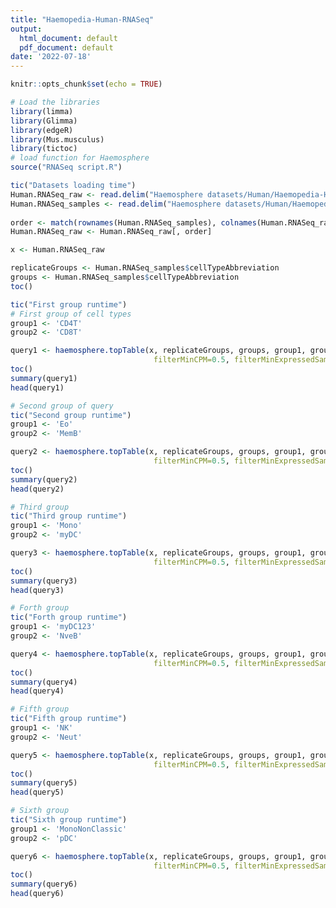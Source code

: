 ```yaml
---
title: "Haemopedia-Human-RNASeq"
output:
  html_document: default
  pdf_document: default
date: '2022-07-18'
---
```


```r
knitr::opts_chunk$set(echo = TRUE)

# Load the libraries
library(limma)
library(Glimma)
library(edgeR)
library(Mus.musculus)
library(tictoc)
# load function for Haemosphere
source("RNASeq script.R")


```


```r
tic("Datasets loading time")
Human.RNASeq_raw <- read.delim("Haemosphere datasets/Human/Haemopedia-Human-RNASeq_raw.txt",row.names = 1)
Human.RNASeq_samples <- read.delim("Haemosphere datasets/Human/Haemopedia-Human-RNASeq_samples.txt",row.names = 1)
  
order <- match(rownames(Human.RNASeq_samples), colnames(Human.RNASeq_raw))
Human.RNASeq_raw <- Human.RNASeq_raw[, order]

x <- Human.RNASeq_raw

replicateGroups <- Human.RNASeq_samples$cellTypeAbbreviation
groups <- Human.RNASeq_samples$cellTypeAbbreviation
toc()
```



```r
tic("First group runtime")
# First group of cell types
group1 <- 'CD4T'
group2 <- 'CD8T'

query1 <- haemosphere.topTable(x, replicateGroups, groups, group1, group2, microarray=F, 
                                filterMinCPM=0.5, filterMinExpressedSamples=2, normalizationMethod='TMM', adjPCutoff=0.05, minRows=50)
toc()
summary(query1)
head(query1)


```


```r
# Second group of query
tic("Second group runtime")
group1 <- 'Eo'
group2 <- 'MemB'

query2 <- haemosphere.topTable(x, replicateGroups, groups, group1, group2, microarray=F, 
                                filterMinCPM=0.5, filterMinExpressedSamples=2, normalizationMethod='TMM', adjPCutoff=0.05, minRows=50)
toc()
summary(query2)
head(query2)

```

```r
# Third group
tic("Third group runtime")
group1 <- 'Mono'
group2 <- 'myDC'

query3 <- haemosphere.topTable(x, replicateGroups, groups, group1, group2, microarray=F, 
                                filterMinCPM=0.5, filterMinExpressedSamples=2, normalizationMethod='TMM', adjPCutoff=0.05, minRows=50)
toc()
summary(query3)
head(query3)
```

```r
# Forth group
tic("Forth group runtime")
group1 <- 'myDC123'
group2 <- 'NveB'

query4 <- haemosphere.topTable(x, replicateGroups, groups, group1, group2, microarray=F, 
                                filterMinCPM=0.5, filterMinExpressedSamples=2, normalizationMethod='TMM', adjPCutoff=0.05, minRows=50)
toc()
summary(query4)
head(query4)
```


```r
# Fifth group
tic("Fifth group runtime")
group1 <- 'NK'
group2 <- 'Neut'

query5 <- haemosphere.topTable(x, replicateGroups, groups, group1, group2, microarray=F, 
                                filterMinCPM=0.5, filterMinExpressedSamples=2, normalizationMethod='TMM', adjPCutoff=0.05, minRows=50)
toc()
summary(query5)
head(query5)

```

```r
# Sixth group
tic("Sixth group runtime")
group1 <- 'MonoNonClassic'
group2 <- 'pDC'

query6 <- haemosphere.topTable(x, replicateGroups, groups, group1, group2, microarray=F, 
                                filterMinCPM=0.5, filterMinExpressedSamples=2, normalizationMethod='TMM', adjPCutoff=0.05, minRows=50)
toc()
summary(query6)
head(query6)

```